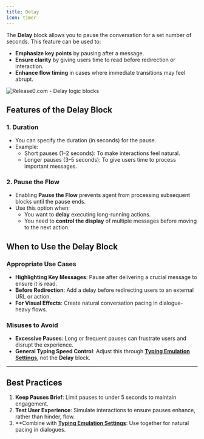 ```yaml
---
title: Delay
icon: timer
---
```

The **Delay** block allows you to pause the conversation for a set number of seconds. This feature can be used to:

- **Emphasize key points** by pausing after a message.
- **Ensure clarity** by giving users time to read before redirection or interaction.
- **Enhance flow timing** in cases where immediate transitions may feel abrupt.


<Frame style={{ maxWidth: '600px' }}>
  <img src="/images/blocks/logic/wait.png" alt="Release0.com - Delay logic blocks" />
</Frame>


## Features of the **Delay** Block

### 1. **Duration**
- You can specify the duration (in seconds) for the pause.
- Example:
  - Short pauses (1–2 seconds): To make interactions feel natural.
  - Longer pauses (3–5 seconds): To give users time to process important messages.

### 2. **Pause the Flow**
- Enabling **Pause the Flow** prevents agent from processing subsequent blocks until the pause ends.
- Use this option when:
  - You want to **delay** executing long-running actions.
  - You need to **control the display** of multiple messages before moving to the next action.


## When to Use the **Delay** Block

### Appropriate Use Cases
- **Highlighting Key Messages**: Pause after delivering a crucial message to ensure it is read.
- **Before Redirection**: Add a delay before redirecting users to an external URL or action.
- **For Visual Effects**: Create natural conversation pacing in dialogue-heavy flows.

### Misuses to Avoid
- **Excessive Pauses**: Long or frequent pauses can frustrate users and disrupt the experience.
- **General Typing Speed Control**: Adjust this through **[Typing Emulation Settings](/theme/overview)**, not the **Delay** block.

---

## Best Practices

1. **Keep Pauses Brief**: Limit pauses to under 5 seconds to maintain engagement.
2. **Test User Experience**: Simulate interactions to ensure pauses enhance, rather than hinder, flow.
3. **Combine with **[Typing Emulation Settings](/theme/overview)**: Use together for natural pacing in dialogues.
